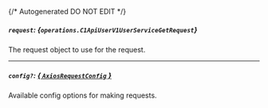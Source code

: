 {/* Autogenerated DO NOT EDIT  */}

##### `request`: *{`operations.C1ApiUserV1UserServiceGetRequest`}*
The request object to use for the request.
<Collapsible>
    <C1ApiUserV1UserServiceGetRequest/>
</Collapsible>

---
##### `config?`: [*{ `AxiosRequestConfig` }*](https://axios-http.com/docs/req_config)
Available config options for making requests.


